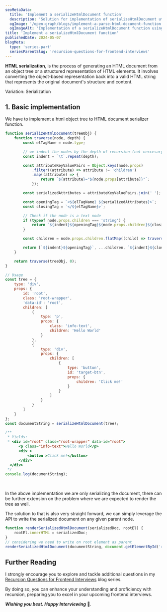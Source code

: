 ```yaml
---
seoMetaData:
  title: 'Implement a serializeHtmlDocument function'
  description: 'Solution for implementation of serializeHtmlDocument utility function question using recursion asked in frontend interviews.'
  ogImage: '/open-graph/blogs/implement-a-parse-html-document-function.webp'
  ogImageAlt: 'Implementation of a serializeHtmlDocument function using recursion'
title: 'Implement a serializeHtmlDocument function'
publishedDate: 2024-05-07
blogMeta:
  type: 'series-part'
  seriesParentSlug: 'recursion-questions-for-frontend-interviews'
---
```


**HTML serialization**, is the process of generating an HTML document from an object tree or a structured representation of HTML elements. It involves converting the object-based representation back into a valid HTML string that represents the original document's structure and content.

<section>
<SubHeading>Variation: Serialization</SubHeading>

## 1. Basic implementation

We have to implement a html object tree to HTML document serializer function.

```js title="./src/serializeHtmlDocument.js"
function serializeHtmlDocument(treeObj) {
	function traverse(node, depth) {
		const elTagName = node.type;

		// we indent the nodes by the depth of recursion (not neccesary just a nice addition)
		const indent = `\t`.repeat(depth);

		const attributeKeyValuePairs = Object.keys(node.props)
			.filter((attribute) => attribute != 'children')
			.map((attribute) => {
				return `${attribute}="${node.props[attribute]}"`;
			});

		const serializedAttributes = attributeKeyValuePairs.join(' ');

		const openingTag = `<${elTagName} ${serializedAttributes}>`;
		const closingTag = `</${elTagName}>`;

		// Check if the node is a text node
		if (typeof node.props.children === 'string') {
			return `${indent}${openingTag}${node.props.children}${closingTag}`;
		}

		const children = node.props.children.flatMap((child) => traverse(child, depth + 1));

		return [`${indent}${openingTag}`, ...children, `${indent}${closingTag}`].join('\n');
	}

	return traverse(treeObj, 0);
}

// Usage
const tree = {
	type: 'div',
	props: {
		id: 'root',
		class: 'root-wrapper',
		'data-id': 'root',
		children: [
			{
				type: 'p',
				props: {
					class: 'info-text',
					children: 'Hello World'
				}
			},
			{
				type: 'div',
				props: {
					children: [
						{
							type: 'button',
							id: 'target-btn',
							props: {
								children: 'Click me!'
							}
						}
					]
				}
			}
		]
	}
};
const documentString = serializeHtmlDocument(tree);

/**
 * Yields: 
 * <div id="root" class="root-wrapper" data-id="root">
	  <p class="info-text">Hello World</p>
	  <div >
		  <button >Click me!</button>
	  </div>
  </div>
 */
console.log(documentString);
```

</section>

<br />

In the above implementation we are only serializing the document, there can be further extension on the problem where we are expected to render the tree as well.

The solution to that is also very straight forward, we can simply leverage the <InlineCode code="el.innerHTML()"/> API to write the serialized document on any given parent node.

```js title="./src/renderSerializedHtmlDocument.js"
function renderSerializedHtmlDocument(serializedDoc, rootEl) {
	rootEl.innerHTML = serializedDoc;
}
// considering we need to write on root element as parent
renderSerializedHtmlDocument(documentString, document.getElementById('root'));
```

## Further Reading

I strongly encourage you to explore and tackle additional questions in my [Recursion Questions for Frontend Interviews](/blog/recursion-questions-for-frontend-interviews/ 'Find more question on recursion in the recursion questions for frontend interviews blog series') blog series.

By doing so, you can enhance your understanding and proficiency with recursion, preparing you to excel in your upcoming frontend interviews.

**_Wishing you best. Happy Interviewing_** 🫡.
